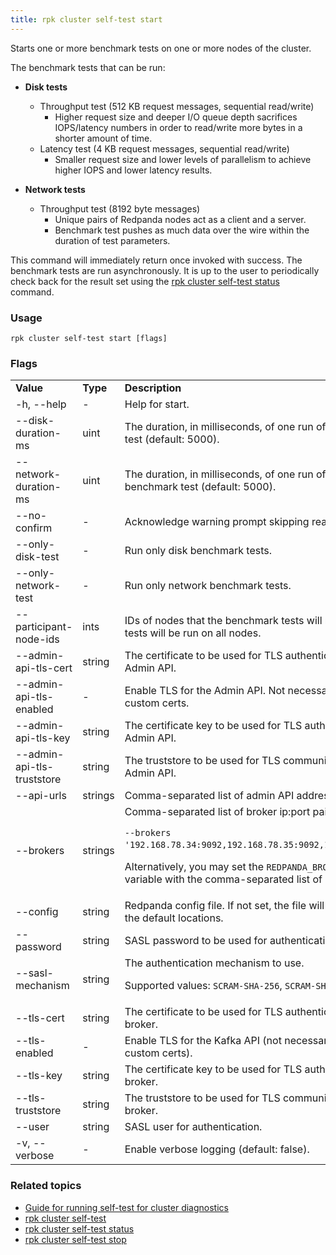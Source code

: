 ```yaml
---
title: rpk cluster self-test start
---
```


<head>
  <meta name="title" content="rpk cluster self-test start | Redpanda Docs" />
  <meta name="description" content="rpk cluster self-test start" />
</head>

Starts one or more benchmark tests on one or more nodes of the cluster. 

The benchmark tests that can be run:

- **Disk tests**
  - Throughput test (512 KB request messages, sequential read/write)
    - Higher request size and deeper I/O queue depth sacrifices IOPS/latency numbers in order to read/write more bytes in a shorter amount of time.
  - Latency test (4 KB request messages, sequential read/write)
    - Smaller request size and lower levels of parallelism to achieve higher IOPS and lower latency results.

- **Network tests**
  - Throughput test (8192 byte messages)
    * Unique pairs of Redpanda nodes act as a client and a server.
    * Benchmark test pushes as much data over the wire within the duration of test parameters.

This command will immediately return once invoked with success. The benchmark tests are run asynchronously. It is up to the user to periodically check back for the result set using the [rpk cluster self-test status](../../rpk-cluster/rpk-cluster-self-test-status) command.

### Usage

```
rpk cluster self-test start [flags]
```

### Flags

<table>
  <tbody>
    <tr>
      <td>
        <strong> Value</strong>
      </td>
      <td>
        <strong> Type</strong>
      </td>
      <td>
        <strong> Description</strong>
      </td>
    </tr>
    <tr>
      <td>-h, --help</td>
      <td>-</td>
      <td> Help for start.</td>
    </tr>
    <tr>
      <td>--disk-duration-ms</td>
      <td>uint</td>
      <td>The duration, in milliseconds, of one run of a disk benchmark test (default: 5000).</td>
    </tr>
    <tr>
      <td>--network-duration-ms</td>
      <td>uint</td>
      <td>The duration, in milliseconds, of one run of a network benchmark test (default: 5000).</td>
    </tr>
    <tr>
      <td>--no-confirm</td>
      <td>-</td>
      <td>Acknowledge warning prompt skipping read from stdin.</td>
    </tr>
    <tr>
      <td>--only-disk-test</td>
      <td>-</td>
      <td>Run only disk benchmark tests.</td>
    </tr>
    <tr>
      <td>--only-network-test</td>
      <td>-</td>
      <td>Run only network benchmark tests.</td>
    </tr>
    <tr>
      <td>--participant-node-ids</td>
      <td>ints</td>
      <td>IDs of nodes that the benchmark tests will run on. If not set, tests will be run on all nodes.</td>
    </tr>
    <tr>
      <td>--admin-api-tls-cert</td>
      <td>string</td>
      <td>The certificate to be used for TLS authentication with the Admin API.</td>
    </tr>
    <tr>
      <td>--admin-api-tls-enabled</td>
      <td>-</td>
      <td>Enable TLS for the Admin API. Not necessary if specifying custom certs.</td>
    </tr>
    <tr>
      <td>--admin-api-tls-key</td>
      <td>string</td>
      <td>The certificate key to be used for TLS authentication with the Admin API.</td>
    </tr>
    <tr>
      <td>--admin-api-tls-truststore</td>
      <td>string</td>
      <td>The truststore to be used for TLS communication with the Admin API.</td>
    </tr>
    <tr>
      <td>--api-urls</td>
      <td>strings</td>
      <td>Comma-separated list of admin API addresses (&lt;IP&gt;:&lt;port&gt;).</td>
    </tr>
    <tr>
      <td>--brokers</td>
      <td>strings</td>
      <td>Comma-separated list of broker ip:port pairs. For example:
          <p/><code>--brokers '192.168.78.34:9092,192.168.78.35:9092,192.179.23.54:9092'</code>. 
          <p/>Alternatively, you may set the <code>REDPANDA_BROKERS</code> environment variable with the comma-separated list of broker addresses.</td>
    </tr>
    <tr>
      <td>--config           
      </td>
      <td>string</td>
      <td>Redpanda config file. If not set, the file will be searched for in the default locations.</td>
    </tr>
    <tr>
      <td>--password         
      </td>
      <td>string</td>
      <td>SASL password to be used for authentication</td>
    </tr>
    <tr>
      <td>--sasl-mechanism   
      </td>
      <td>string</td>
      <td>The authentication mechanism to use.<p/>Supported values: <code>SCRAM-SHA-256</code>, <code>SCRAM-SHA-512</code></td>
    </tr>
    <tr>
      <td>--tls-cert</td>
      <td>string</td>
      <td>The certificate to be used for TLS authentication with the broker.</td>
    </tr>
    <tr>
      <td>--tls-enabled             </td>
      <td>-</td>
      <td>Enable TLS for the Kafka API (not necessary if specifying custom certs).</td>
    </tr>
    <tr>
      <td>--tls-key</td>
      <td>string</td>
      <td>The certificate key to be used for TLS authentication with the broker.</td>
    </tr> 
    <tr>
      <td>--tls-truststore</td>   
      <td>string</td>
      <td>The truststore to be used for TLS communication with the broker.</td>
    </tr> 
    <tr>
      <td>--user</td>
      <td>string</td>
      <td>SASL user for authentication.</td>
    </tr> 
    <tr>
      <td>-v, --verbose</td>
      <td>-</td>
      <td>Enable verbose logging (default: false).</td>
    </tr>   
  </tbody>
</table>

### Related topics

- [Guide for running self-test for cluster diagnostics](../../../../manage/cluster-maintenance/cluster-diagnostics#self-test)
- [rpk cluster self-test](../../rpk-cluster/rpk-cluster-self-test)
- [rpk cluster self-test status](../../rpk-cluster/rpk-cluster-self-test-status)
- [rpk cluster self-test stop](../../rpk-cluster/rpk-cluster-self-test-stop)
